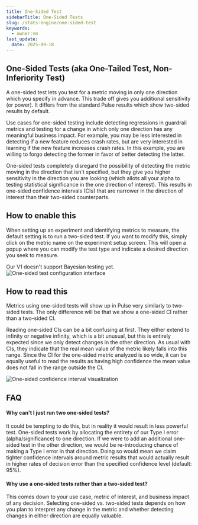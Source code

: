 ```yaml
---
title: One-Sided Test
sidebarTitle: One-Sided Tests
slug: /stats-engine/one-sided-test
keywords:
  - owner:vm
last_update:
  date: 2025-09-18
---
```


## One-Sided Tests (aka One-Tailed Test, Non-Inferiority Test)

A one-sided test lets you test for a metric moving in only one direction which you specify in advance. This trade off gives you additional sensitivity (or power). It differs from the standard Pulse results which show two-sided results by default.

Use cases for one-sided testing include detecting regressions in guardrail metrics and testing for a change in which only one direction has any meaningful business impact. For example, you may be less interested in detecting if a new feature reduces crash rates, but are very interested in learning if the new feature increases crash rates. In this example, you are willing to forgo detecting the former in favor of better detecting the latter.

<Info>
One-sided tests completely disregard the possibility of detecting the metric moving in the direction that isn't specified, but they give you higher sensitivity in the direction you are looking (which allots all your alpha to testing statistical significance in the one direction of interest). This results in one-sided confidence intervals (CIs) that are narrower in the direction of interest than their two-sided counterparts.
</Info>

## How to enable this

When setting up an experiment and identifying metrics to measure, the default setting is to run a two-sided test. If you want to modify this, simply click on the metric name on the experiment setup screen. This will open a popup where you can modify the test type and indicate a desired direction you seek to measure.

<Note>
Our V1 doesn't support Bayesian testing yet.
</Note>

<Frame>
  <img src="https://github.com/user-attachments/assets/23044f21-6249-4fc1-9895-22111bb16010" alt="One-sided test configuration interface" />
</Frame>

## How to read this

Metrics using one-sided tests will show up in Pulse very similarly to two-sided tests. The only difference will be that we show a one-sided CI rather than a two-sided CI.

Reading one-sided CIs can be a bit confusing at first. They either extend to infinity or negative infinity, which is a bit unusual, but this is entirely expected since we only detect changes in the other direction. As usual with CIs, they indicate that the real mean value of the metric likely falls into this range. Since the CI for the one-sided metric analyzed is so wide, it can be equally useful to read the results as having high confidence the mean value does not fall in the range outside the CI.
<Frame>
  <img src="https://github.com/user-attachments/assets/7ab3d680-b4c4-4321-b1fc-cc506b0ab21b" alt="One-sided confidence interval visualization" />
</Frame>

## FAQ

#### Why can't I just run two one-sided tests?

It could be tempting to do this, but in reality it would result in less powerful test. One-sided tests work by allocating the entirety of our Type I error (alpha/significance) to one direction. If we were to add an additional one-sided test in the other direction, we would be re-introducing chance of making a Type I error in that direction. Doing so would mean we claim tighter confidence intervals around metric results that would actually result in higher rates of decision error than the specified confidence level (default: 95%).

#### Why use a one-sided tests rather than a two-sided test?

This comes down to your use case, metric of interest, and business impact of any decision. Selecting one-sided vs. two-sided tests depends on how you plan to interpret any change in the metric and whether detecting changes in either direction are equally valuable.
